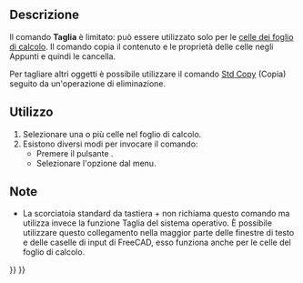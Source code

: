 <languages/>

{{Docnav/it
|[[Std_Redo/it|Ripristina]]
|[[Std_Copy/it|Copia]]
|[[Std_Edit_Menu/it|Menu Modifica]]
|IconL=Std_Redo.svg
|IconR=Std_Copy.svg
|IconC=Freecad.svg
}}

<div class="mw-translate-fuzzy">
{{GuiCommand/it
|Name=Std_Cut
|Name/it=Taglia
|MenuLocation=Modifica → Taglia
|Workbenches=Tutti
|SeeAlso=[[Std Copy/it|Copia]], [[Std Paste/it|Incolla]], [[Std_DuplicateSelection/it|Duplica la selezione]]
}}
</div>

<span id="Description"></span>
==Descrizione==

Il comando '''Taglia''' è limitato: può essere utilizzato solo per le [[Spreadsheet_Workbench/it|celle dei foglio di calcolo]]. Il comando copia il contenuto e le proprietà delle celle negli Appunti e quindi le cancella.

Per tagliare altri oggetti è possibile utilizzare il comando [[Std_Copy/it|Std Copy]] (Copia) seguito da un'operazione di eliminazione.

<span id="Usage"></span>
==Utilizzo==

<div class="mw-translate-fuzzy">
# Selezionare una o più celle nel foglio di calcolo.
# Esistono diversi modi per invocare il comando:
#* Premere il pulsante {{Button|[[Image:Std_Cut.svg|16px]] [[Std_Cut/it|Taglia]]}}.
#* Selezionare l'opzione {{MenuCommand|Modifica → [[Image:Std_Cut.svg|16px]] Taglia}} dal menu.
</div>

<span id="Notes"></span>
==Note==

* La scorciatoia standard da tastiera {{KEY|Ctrl}} + {{KEY|X}} non richiama questo comando ma utilizza invece la funzione Taglia del sistema operativo. È possibile utilizzare questo collegamento nella maggior parte delle finestre di testo e delle caselle di input di FreeCAD, esso funziona anche per le celle del foglio di calcolo.


{{Docnav/it
|[[Std_Redo/it|Ripristina]]
|[[Std_Copy/it|Copia]]
|[[Std_Edit_Menu/it|Menu Modifica]]
|IconL=Std_Redo.svg
|IconR=Std_Copy.svg
|IconC=Freecad.svg
}}

{{Std_Base_navi{{#translation:}}}}
{{Userdocnavi{{#translation:}}}}